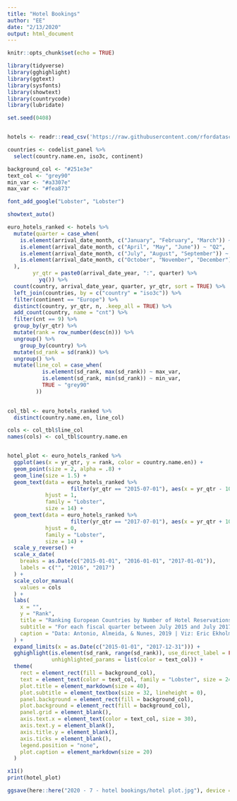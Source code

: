 ```yaml
---
title: "Hotel Bookings"
author: "EE"
date: "2/13/2020"
output: html_document
---
```


```r
knitr::opts_chunk$set(echo = TRUE)

library(tidyverse)
library(gghighlight)
library(ggtext)
library(sysfonts)
library(showtext)
library(countrycode)
library(lubridate)

set.seed(0408)


hotels <- readr::read_csv('https://raw.githubusercontent.com/rfordatascience/tidytuesday/master/data/2020/2020-02-11/hotels.csv')

countries <- codelist_panel %>%
  select(country.name.en, iso3c, continent)

background_col <- "#251e3e"
text_col <- "grey90"
min_var <- "#a3307e"
max_var <- "#fea873"

font_add_google("Lobster", "Lobster")

showtext_auto()
```

```r
euro_hotels_ranked <- hotels %>%
  mutate(quarter = case_when(
    is.element(arrival_date_month, c("January", "February", "March")) ~ "Q1",
    is.element(arrival_date_month, c("April", "May", "June")) ~ "Q2",
    is.element(arrival_date_month, c("July", "August", "September")) ~ "Q3",
    is.element(arrival_date_month, c("October", "November", "December")) ~ "Q4"
  ),
        yr_qtr = paste0(arrival_date_year, ":", quarter) %>%
          yq()) %>%
  count(country, arrival_date_year, quarter, yr_qtr, sort = TRUE) %>%
  left_join(countries, by = c("country" = "iso3c")) %>%
  filter(continent == "Europe") %>%
  distinct(country, yr_qtr, n, .keep_all = TRUE) %>%
  add_count(country, name = "cnt") %>%
  filter(cnt == 9) %>%
  group_by(yr_qtr) %>%
  mutate(rank = row_number(desc(n))) %>%
  ungroup() %>%
    group_by(country) %>%
  mutate(sd_rank = sd(rank)) %>%
  ungroup() %>%
  mutate(line_col = case_when(
           is.element(sd_rank, max(sd_rank)) ~ max_var,
           is.element(sd_rank, min(sd_rank)) ~ min_var,
           TRUE ~ "grey90"
         ))
  
```


```r

col_tbl <- euro_hotels_ranked %>%
  distinct(country.name.en, line_col)

cols <- col_tbl$line_col
names(cols) <- col_tbl$country.name.en


hotel_plot <- euro_hotels_ranked %>%
  ggplot(aes(x = yr_qtr, y = rank, color = country.name.en)) +
  geom_point(size = 2, alpha = .8) +
  geom_line(size = 1.5) +
  geom_text(data = euro_hotels_ranked %>%
                    filter(yr_qtr == "2015-07-01"), aes(x = yr_qtr - 10, label = country.name.en, color = country.name.en),
            hjust = 1,
            family = "Lobster",
            size = 14) +
  geom_text(data = euro_hotels_ranked %>%
                    filter(yr_qtr == "2017-07-01"), aes(x = yr_qtr + 10, label = country.name.en, color = country.name.en),
            hjust = 0,
            family = "Lobster",
            size = 14) +
  scale_y_reverse() +
  scale_x_date(
    breaks = as.Date(c("2015-01-01", "2016-01-01", "2017-01-01")),
    labels = c("", "2016", "2017")
  ) +
  scale_color_manual(
    values = cols
  ) +
  labs(
    x = "",
    y = "Rank",
    title = "Ranking European Countries by Number of Hotel Reservations",
    subtitle = "For each fiscal quarter between July 2015 and July 2017, <span style='color:#a3307e'>Portugal</span> had more hotel reservations than any other country. Due to a spike in reservations in Q2 2016, <span style='color:#fea873'>Serbia</span> shows the most variability in its quarterly rankings.",
    caption = "Data: Antonio, Almeida, & Nunes, 2019 | Viz: Eric Ekholm (@ekholm_e)"
  ) +
  expand_limits(x = as.Date(c("2015-01-01", "2017-12-31"))) +
  gghighlight(is.element(sd_rank, range(sd_rank)), use_direct_label = FALSE,
              unhighlighted_params = list(color = text_col)) +
  theme(
    rect = element_rect(fill = background_col),
    text = element_text(color = text_col, family = "Lobster", size = 24),
    plot.title = element_markdown(size = 40),
    plot.subtitle = element_textbox(size = 32, lineheight = 0),
    panel.background = element_rect(fill = background_col),
    plot.background = element_rect(fill = background_col),
    panel.grid = element_blank(),
    axis.text.x = element_text(color = text_col, size = 30),
    axis.text.y = element_blank(),
    axis.title.y = element_blank(),
    axis.ticks = element_blank(),
    legend.position = "none",
    plot.caption = element_markdown(size = 20)
  )

x11()
print(hotel_plot)

ggsave(here::here("2020 - 7 - hotel bookings/hotel plot.jpg"), device = "jpeg", width = 7*1.5, height = 7)
```

